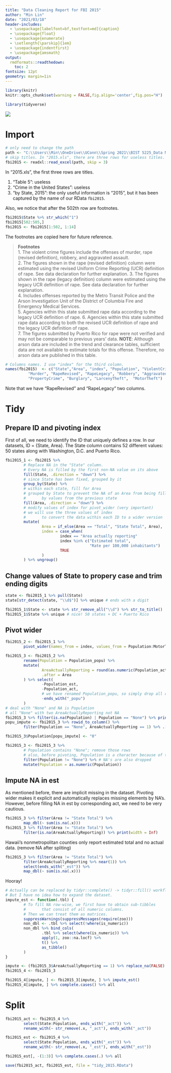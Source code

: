 ---
title: "Data Cleaning Report for FBI 2015"
author: "Min Lin"
date: "2021/03/18"
header-includes:
  - \usepackage[labelfont=bf,textfont=md]{caption}  
  - \usepackage{float}
  - \usepackage{enumerate}
  - \setlength{\parskip}{1em}
  - \usepackage{indentfirst} 
  - \usepackage{amsmath}
output:
  rmdformats::readthedown:
    toc: 2
fontsize: 12pt
geometry: margin=1in
---

```{r setup, include=FALSE}
library(knitr)
knitr::opts_chunk$set(warning = FALSE,fig.align='center',fig.pos="H")
```

```{r, message=FALSE}
library(tidyverse)
```
![](data-science-explore.png) 

# Import

```{r}
# only need to change the path
path <- "C:\\Users\\Min\\OneDrive\\UConn\\Spring 2021\\BIST 5225_Data Management and Programming in R and SAS\\Group Assignment\\Crime_by_State\\2015.xls"
# skip titles. In "2015.xls", there are three rows for useless titles. 
fbi2015 <- readxl::read_excel(path, skip = 3) 
```

In "2015.xls", the first three rows are titles. 

1. "Table 5": useless
2. "Crime in the United States": useless
3. "by State, 2015": the only useful information is "2015", but it has been captured by the name of our RData `fbi2015`.

Also, we notice that after the 502th row are footnotes. 

```{r}
fbi2015$State %>% str_which("1")
fbi2015[502:505,]
fbi2015 <- fbi2015[1:502, 1:14]
```

The footnotes are copied here for future reference. 

> __Footnotes__  
1. The violent crime figures include the offenses of murder, rape (revised definition), robbery, and aggravated assault.   
2. The figures shown in the rape (revised definition) column were estimated using the revised Uniform Crime Reporting (UCR) definition of rape. See data declaration for further explanation. 
3. The figures shown in the rape (legacy definition) column were estimated using the legacy UCR definition of rape. See data declaration for further explanation.  
4. Includes offenses reported by the Metro Transit Police and the Arson Investigation Unit of the District of Columbia Fire and Emergency Medical Services.    	
5. Agencies within this state submitted rape data according to the legacy UCR definition of rape. 
6. Agencies within this state submitted rape data according to both the revised UCR definition of rape and the legacy UCR definition of rape.  
7. The figures submitted by Puerto Rico for rape were not verified and may not be comparable to previous years' data.
__NOTE__:  Although arson data are included in the trend and clearance tables, sufficient data are not available to estimate totals for this offense.  Therefore, no arson data are published in this table.				

		
```{r}
# Columns names. I use "index" for the third column. 
names(fbi2015)  <- c("State","Area", "index", "Population", "ViolentCrimeRevised", 
          "Murder", "RapeRevised", "RapeLegacy", "Robbery", "AggravatedAssault", 
          "PropertyCrime", "Burglary", "LarcenyTheft",	"MotorTheft")
```

Note that we have "RapeRevised" and "RapeLegacy" two columns.

# Tidy 
## Prepare ID and pivoting index
First of all, we need to identify the ID that uniquely defines a row. In our datasets, ID = {State, Area}. The State column contains 52 different values: 50 states along with Washington, D.C. and Puerto Rico. 
```{r}
fbi2015_1 <- fbi2015 %>% 
        # Replace NA in the "State" column. 
        # Every NA is filled by the first non-NA value on its above
        fill(State, .direction = "down") %>% 
        # since State has been fixed, grouped by it
        group_by(State) %>% 
        # within each state, fill for Area
        # grouped by State to prevent the NA of an Area from being filled 
        #       by values from the previous state
        fill(Area, .direction = "down") %>% 
        # modify values of index for pivot_wider (very important)
        # we will use the three values of index 
        #       to convert the data within each ID to a wider version
        mutate(
                Area = if_else(Area == "Total", "State Total", Area),
                index = case_when(
                        index == "Area actually reporting"             ~ "act",
                        index %in% c("Estimated total", 
                                     "Rate per 100,000 inhabitants")   ~ "est",
                        TRUE                                           ~ "popu" # NA -> "popu"
                )
        ) %>% ungroup()
```

## Change values of State to propery case and trim ending digits
```{r}
state <- fbi2015_1 %>% pull(State)
state[str_detect(state, "\\d$")] %>% unique # ends with a digit
```

```{r}
fbi2015_1$State <- state %>% str_remove_all("\\d") %>% str_to_title()
fbi2015_1$State %>% unique # nice! 50 states + DC + Puerto Rico
```
## Pivot wider
```{r}
fbi2015_2 <- fbi2015_1 %>% 
        pivot_wider(names_from = index, values_from = Population:MotorTheft) 
```

```{r}
fbi2015_3 <- fbi2015_2 %>%
        rename(Population = Population_popu) %>%
        mutate(
                AreaActuallyReporting = round(as.numeric(Population_act), 3), # three digits
                .after = Area
        ) %>% select(
                -Population_est, 
                -Population_act,
                # we have renamed Population_popu, so simply drop all columns ending with "_popu"
                -ends_with("_popu")  
        )
# deal with "None" and NA is Population
# all "None" with two AreaActuallyReporting not NA 
fbi2015_3 %>% filter(is.na(Population) | Population == "None") %>% print(width = Inf)
popu_impute <- fbi2015_3 %>% rowid_to_column() %>% 
        filter(Population == "None", AreaActuallyReporting == 1) %>% .[["rowid"]] 

fbi2015_3$Population[popu_impute] <- "0"

fbi2015_3 <- fbi2015_3 %>% 
        # Population contains "None"; remove those rows 
        # also, before pivoting, Population is a character because of the appearance of "None"
        filter(Population != "None") %>% # NA's are also dropped
        mutate(Population = as.numeric(Population)) 
```
## Impute NA in est
As mentioned before, there are implicit missing in the dataset. Pivoting wider makes it explicit and automatically replaces missing elements by NA's. However, before filling NA in est by corresponding act, we need to be very cautious. 
```{r}
fbi2015_3 %>% filter(Area != "State Total") %>% 
        map_dbl(~ sum(is.na(.x))) 
fbi2015_3 %>% filter(Area != "State Total") %>% 
        filter(is.na(AreaActuallyReporting)) %>% print(width = Inf)
```
Hawaii's nonmetropolitan counties only report estimated total and no actual data. (remove NA after spliting)

```{r}
fbi2015_3 %>% filter(Area != "State Total") %>% 
        filter(AreaActuallyReporting %>% near(1)) %>% 
        select(ends_with("_est")) %>% 
        map_dbl(~ sum(is.na(.x)))
```
Hooray! 
```{r}
# Actually can be replaced by tidyr::complete() -> tidyr::fill() workflow before pivoting.
# But I have no idea how to expand the dataset. 
impute_est <- function(.tbl) {
        # To fill NA row-wise, we first have to obtain sub-tibbles
        #       that consist of all numeric columns. 
        # Then we can treat them as matrices. 
        suppressWarnings(suppressMessages(require(zoo)))
        non_dbl <- .tbl %>% select(!where(is_numeric))
        non_dbl %>% bind_cols(
                .tbl %>% select(where(is_numeric)) %>% 
                apply(1, zoo::na.locf) %>% 
                t() %>% 
                as_tibble()
        )
}

impute <- (fbi2015_3$AreaActuallyReporting == 1) %>% replace_na(FALSE)
fbi2015_4 <- fbi2015_3

fbi2015_4[impute, ] <- fbi2015_3[impute, ] %>% impute_est()
fbi2015_4[impute, ] %>% complete.cases() %>% all
```

# Split 

```{r}
fbi2015_act <- fbi2015_4 %>% 
        select(State:Population, ends_with("_act")) %>% 
        rename_with(~ str_remove(.x, "_act"), ends_with("_act"))

fbi2015_est <- fbi2015_4 %>% 
        select(State:Population, ends_with("_est")) %>% 
        rename_with(~ str_remove(.x, "_est"), ends_with("_est"))

fbi2015_est[, -(1:3)] %>% complete.cases(.) %>% all

save(fbi2015_act, fbi2015_est, file = "tidy_2015.RData")
```






